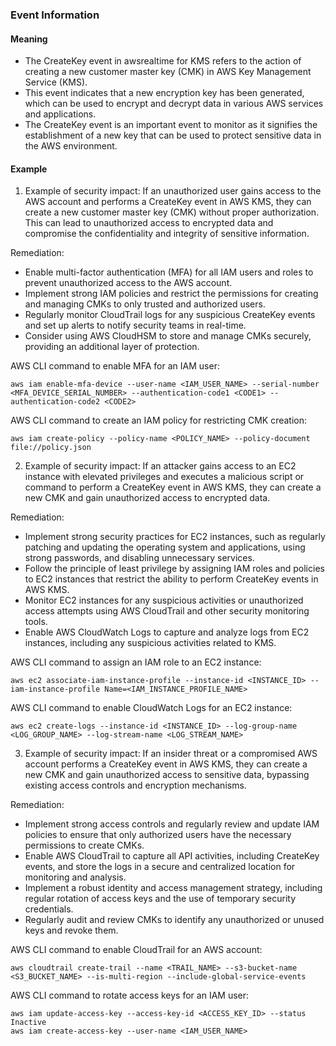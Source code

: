 
### Event Information

#### Meaning

- The CreateKey event in awsrealtime for KMS refers to the action of creating a new customer master key (CMK) in AWS Key Management Service (KMS).
- This event indicates that a new encryption key has been generated, which can be used to encrypt and decrypt data in various AWS services and applications.
- The CreateKey event is an important event to monitor as it signifies the establishment of a new key that can be used to protect sensitive data in the AWS environment.

#### Example

1. Example of security impact: If an unauthorized user gains access to the AWS account and performs a CreateKey event in AWS KMS, they can create a new customer master key (CMK) without proper authorization. This can lead to unauthorized access to encrypted data and compromise the confidentiality and integrity of sensitive information.

Remediation:
- Enable multi-factor authentication (MFA) for all IAM users and roles to prevent unauthorized access to the AWS account.
- Implement strong IAM policies and restrict the permissions for creating and managing CMKs to only trusted and authorized users.
- Regularly monitor CloudTrail logs for any suspicious CreateKey events and set up alerts to notify security teams in real-time.
- Consider using AWS CloudHSM to store and manage CMKs securely, providing an additional layer of protection.

AWS CLI command to enable MFA for an IAM user:
```
aws iam enable-mfa-device --user-name <IAM_USER_NAME> --serial-number <MFA_DEVICE_SERIAL_NUMBER> --authentication-code1 <CODE1> --authentication-code2 <CODE2>
```

AWS CLI command to create an IAM policy for restricting CMK creation:
```
aws iam create-policy --policy-name <POLICY_NAME> --policy-document file://policy.json
```

2. Example of security impact: If an attacker gains access to an EC2 instance with elevated privileges and executes a malicious script or command to perform a CreateKey event in AWS KMS, they can create a new CMK and gain unauthorized access to encrypted data.

Remediation:
- Implement strong security practices for EC2 instances, such as regularly patching and updating the operating system and applications, using strong passwords, and disabling unnecessary services.
- Follow the principle of least privilege by assigning IAM roles and policies to EC2 instances that restrict the ability to perform CreateKey events in AWS KMS.
- Monitor EC2 instances for any suspicious activities or unauthorized access attempts using AWS CloudTrail and other security monitoring tools.
- Enable AWS CloudWatch Logs to capture and analyze logs from EC2 instances, including any suspicious activities related to KMS.

AWS CLI command to assign an IAM role to an EC2 instance:
```
aws ec2 associate-iam-instance-profile --instance-id <INSTANCE_ID> --iam-instance-profile Name=<IAM_INSTANCE_PROFILE_NAME>
```

AWS CLI command to enable CloudWatch Logs for an EC2 instance:
```
aws ec2 create-logs --instance-id <INSTANCE_ID> --log-group-name <LOG_GROUP_NAME> --log-stream-name <LOG_STREAM_NAME>
```

3. Example of security impact: If an insider threat or a compromised AWS account performs a CreateKey event in AWS KMS, they can create a new CMK and gain unauthorized access to sensitive data, bypassing existing access controls and encryption mechanisms.

Remediation:
- Implement strong access controls and regularly review and update IAM policies to ensure that only authorized users have the necessary permissions to create CMKs.
- Enable AWS CloudTrail to capture all API activities, including CreateKey events, and store the logs in a secure and centralized location for monitoring and analysis.
- Implement a robust identity and access management strategy, including regular rotation of access keys and the use of temporary security credentials.
- Regularly audit and review CMKs to identify any unauthorized or unused keys and revoke them.

AWS CLI command to enable CloudTrail for an AWS account:
```
aws cloudtrail create-trail --name <TRAIL_NAME> --s3-bucket-name <S3_BUCKET_NAME> --is-multi-region --include-global-service-events
```

AWS CLI command to rotate access keys for an IAM user:
```
aws iam update-access-key --access-key-id <ACCESS_KEY_ID> --status Inactive
aws iam create-access-key --user-name <IAM_USER_NAME>
```

